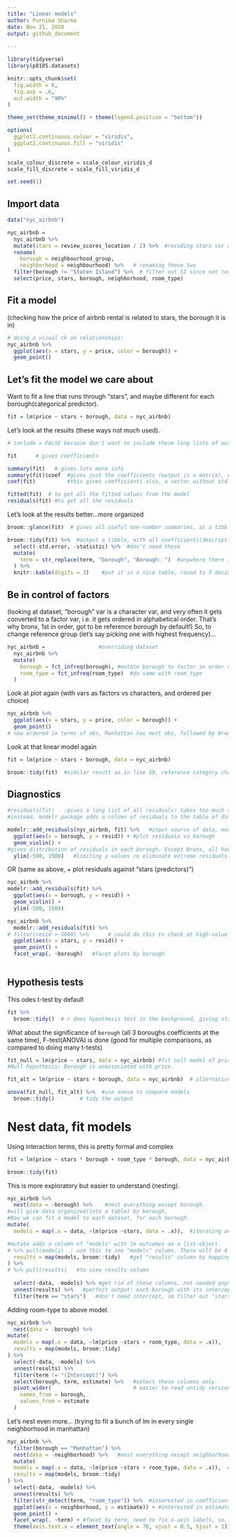 ```yaml
---
title: "Linear models"
author: Purnima Sharma
date: Nov 21, 2020
output: github_document
    
---
```


```r
library(tidyverse)
library(p8105.datasets)

knitr::opts_chunk$set(
  fig.width = 6,
  fig.asp = .6,
  out.width = "90%"
)

theme_set(theme_minimal() + theme(legend.position = "bottom"))

options(
  ggplot2.continuous.colour = "viridis",
  ggplot2.continuous.fill = "viridis"
)

scale_colour_discrete = scale_colour_viridis_d
scale_fill_discrete = scale_fill_viridis_d

set.seed(1)
```

## Import data

```r
data("nyc_airbnb")

nyc_airbnb = 
  nyc_airbnb %>% 
  mutate(stars = review_scores_location / 2) %>%  #recoding stars var as review scores
  rename(
    borough = neighbourhood_group,
    neighborhood = neighbourhood) %>%   # renaming these two
  filter(borough != "Staten Island") %>%  # filter out SI since not too many obs
  select(price, stars, borough, neighborhood, room_type)
```

## Fit a model 
(checking how the price of airbnb rental is related to stars, the borough it is in)

```r
# doing a visual ck on relationships:
nyc_airbnb %>% 
  ggplot(aes(x = stars, y = price, color = borough)) +
  geom_point()
```

## Let's fit the model we care about 
Want to fit a line that runs through "stars", and maybe different for each borough(categorical predictor).

```r
fit = lm(price ~ stars + borough, data = nyc_airbnb)
```

Let's look at the results (these ways not much used).

```r
# include = FALSE because don't want to include these long lists of outputs.

fit      # gives coefficients

summary(fit)   # gives lots more info
summary(fit)$coef  #gives just the coefficients (output is a matrix), or
coef(fit)          #this gives coefficients also, a vector without std.errors n p-values

fitted(fit)  # to get all the fitted values from the model
residuals(fit) #to get all the residuals
```

Let's look at the results better...more organized

```r
broom::glance(fit)  # gives all useful one-number summaries, as a tibble

broom::tidy(fit) %>%  #output a tibble, with all coefficients(description in google doc)
  select(-std.error, -statistic) %>%  #don't need these
  mutate(
    term = str_replace(term, "borough", "Borough: ")  #anywhere there is "borough" word,replace with"Borough: "[capital B with a colon and a space], in the var "term".
  ) %>% 
  knitr::kable(digits = 3)    #put it in a nice table, round to 3 decimal places.
```

## Be in control of factors
(looking at dataset, "borough" var is a character var, and very often it gets converted to a factor var, i.e. it gets ordered in alphabetical order. That's why bronx, 1st in order, got to be reference borough by default!)
So, to change reference group (let's say picking one with highest frequency)...

```r
nyc_airbnb =                 #overriding dataset
  nyc_airbnb %>% 
  mutate(
    borough = fct_infreq(borough), #mutate borough to factor in order of frequency(most obs).
    room_type = fct_infreq(room_type)  #do same with room_type
  )
```

Look at plot again (with vars as factors vs characters, and ordered per choice)

```r
nyc_airbnb %>% 
  ggplot(aes(x = stars, y = price, color = borough)) +
  geom_point()
# now ordered in terms of obs, Manhattan has most obs, followed by Brooklyn, etc.
```

Look at that linear model again

```r
fit = lm(price ~ stars + borough, data = nyc_airbnb) 

broom::tidy(fit)  #similar result as in line 59, reference category changed though to manhattan (one with most obs)
```

## Diagnostics

```r
#residuals(fit)   :gives a long list of all residuals! takes too much space, 
#instead, modelr package adds a column of residuals to the table of dataset.

modelr::add_residuals(nyc_airbnb, fit) %>%   #input source of data, model used.
  ggplot(aes(x = borough, y = resid)) + #plot residuals vs borough
  geom_violin() +
#gives distribution of residuals in each borough. Except Bronx, all have high resids
  ylim(-500, 1500)   #limiting y-values ro eliminate extreme residuals.

```
OR  (same as above, + plot residuals against "stars (predictors)")
```r
nyc_airbnb %>% 
modelr::add_residuals(fit) %>%   
  ggplot(aes(x = borough, y = resid)) + 
  geom_violin() +
  ylim(-500, 1500) 

nyc_airbnb %>% 
  modelr::add_residuals(fit) %>% 
# filter(resid > 5000) %>%      # could do this to check at high-value outlier resids
  ggplot(aes(x = stars, y = resid)) +
  geom_point() +
  facet_wrap(. ~borough)   #facet plots by borough
  
```


## Hypothesis tests

This odes t-test by default

```r
fit %>% 
  broom::tidy()  # r does hypothesis test in the background, giving stats & p-values
```

What about the significance of `borough` (all 3 boroughs coefficients at the same time),
F-test(ANOVA) is done (good for multiple comparisons, as compared to doing many t-tests)

```r
fit_null = lm(price ~ stars, data = nyc_airbnb) #fit null model of price against stars.
#Null hypothesis: Borough is unassociated with price.

fit_alt = lm(price ~ stars + borough, data = nyc_airbnb)  # alternative model

anova(fit_null, fit_alt) %>%  #use anova to compare models
  broom::tidy()        # tidy the output 
```


# Nest data, fit models

Using interaction terms, this is pretty formal and complex
```r
fit = lm(price ~ stars * borough + room_type * borough, data = nyc_airbnb)

broom::tidy(fit)
```

This is more exploratory but easier to understand (nesting).

```r
nyc_airbnb %>% 
  nest(data = -borough) %>%    #nest everything except borough.
#will give data organized(into a table) by borough.
#Now we can fit a model to each dataset, for each borough.
mutate(
  models = map(.x = data, ~lm(price ~stars, data = .x)),  #iterating across .x (data)

#mutate adds a column of "models" with lm outcomes as a list-object.  
# %>% pull(models)  : use this to see "models" column. There will be 4 lm fits, one for each borough.
  results = map(models, broom::tidy)   #get "results" column by mapping across "models", and mapping into broom-tidy. Gives better output (vs as a list). Broom tidy will tidy each lm list, and will store it in another list column called "results".
) %>% 
# %>% pull(results)   #to view results column
  
  select(-data, -models) %>% #get rid of these columns, not needed anymore.
  unnest(results) %>%   #perfect output! each borough with its intercept & stars.
  filter(term == "stars")   #don't need intercept, so filter out "stars"
```

Adding room-type to above model.

```r
nyc_airbnb %>% 
  nest(data = -borough) %>%    
mutate(
  models = map(.x = data, ~lm(price ~stars + room_type, data = .x)),  
  results = map(models, broom::tidy)  
) %>% 
  select(-data, -models) %>% 
  unnest(results) %>%   
  filter(term != "(Intercept)") %>% 
  select(borough, term, estimate) %>%   #select these columns only.
  pivot_wider(                          # easier to read untidy version.
    names_from = borough,
    values_from = estimate
  )
```


Let's nest even more...
(trying to fit a bunch of lm in every single neighborhood in manhattan)

```r
nyc_airbnb %>% 
  filter(borough == "Manhattan") %>% 
  nest(data = -neighborhood) %>%   #nest everything except neighborhood. Will give df for price, stars, room-type for each neighborhood.
  mutate(
  models = map(.x = data, ~lm(price ~stars + room_type, data = .x)),  #will give separate model for each of the 32 neighborhoods.
  results = map(models, broom::tidy)  
) %>% 
  select(-data, -models) %>% 
  unnest(results) %>% 
  filter(str_detect(term, "room_type")) %>%  #interested in coefficient for room-type only. So detect string "room_type" in column "term". Output is "room_type..." only in this column.
  ggplot(aes(x = neighborhood, y = estimate)) + #interested in estimates
  geom_point() +
  facet_wrap(. ~term) + #facet by term, need to fix x-axis labels, so...
  theme(axis.text.x = element_text(angle = 70, vjust = 0.5, hjust = 1))
```

